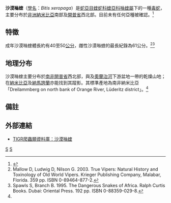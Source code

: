 {{Speciesbox
| genus = Bitis
| species = xeropaga
| authority = Haacke, 1975
| synonyms = * ''Bitis peringueyi'' - Nieden, 1913
* ''Bitis caudalis caudalis'' - Mertens, 1958
* ''Bitis xeropaga'' - Haacke, 1975<ref name="McD99">McDiarmid RW, Campbell JA, Touré T. 1999. Snake Species of the World: A Taxonomic and Geographic Reference, vol. 1. Herpetologists' League. 511 pp. ISBN 1-893777-00-6 (series). ISBN 1-893777-01-4 (volume).</ref>}}

'''沙漠噝蝰'''（[[學名|學名]]：''Bitis xeropaga''）是[[蛇亞目|蛇亞目]][[蝰蛇科|蝰蛇科]][[蝰亞科|蝰亞科]][[噝蝰屬|噝蝰屬]]下的一種[[毒蛇|毒蛇]]，主要分布於[[非洲|非洲]][[納米比亞|納米比亞]]南部及[[開普省|開普省]]西北部。目前未有任何亞種被確認。<ref name="ITIS">{{ITIS|ID=634952|taxon=''Bitis xeropaga''|year=2006|date=26 July}}</ref>

==特徵==
成年沙漠噝蝰體長約有40至50[[公分|公分]]，雌性沙漠噝蝰的最長紀錄為61公分。<ref name="Mal03">Mallow D, Ludwig D, Nilson G. 2003. True Vipers: Natural History and Toxinology of Old World Vipers. Krieger Publishing Company, Malabar, Florida. 359 pp. ISBN 0-89464-877-2.</ref><ref name="SB95">Spawls S, Branch B. 1995. The Dangerous Snakes of Africa. Ralph Curtis Books. Dubai: Oriental Press. 192 pp. ISBN 0-88359-029-8.</ref>

==地理分布==
沙漠噝蝰主要分布於[[南非|南非]][[開普省|開普省]]西北部，與及[[奧蘭治河|奧蘭治河]]下游盆地一帶的乾燥山地；在[[納米比亞|納米比亞]]及[[納馬誇蘭|納馬誇蘭]]亦能找到其蹤影。其標準產地為南非納米比亞「Dreilammberg on north bank of Orange River, Lüderitz district」。<ref name="McD99"/>

==備註==
{{reflist}}

==外部連結==
{{Commons|Bitis xeropaga}}
*{{en}}[http://reptile-database.reptarium.cz/species.php?genus=Bitis&species=xeropaga TIGR爬蟲類資料庫：沙漠噝蝰]
{{Taxonbar|from=Q1017606}}

[[Category:噝蝰屬|S]]
[[Category:1975年描述的动物|S]]


{{snake-stub}}